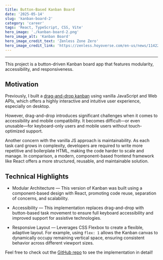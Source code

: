 ```yaml
---
title: Button-Based Kanban Board
date: '2025-05-14'
slug: 'kanban-board-2'
category: 'career'
tags: 'React, TypeScript, CSS, Vite'
hero_image: './kanban-board-2.png'
hero_image_alt: 'Kanban Board'
hero_image_credit_text: 'Zenless Zone Zero'
hero_image_credit_link: 'https://zenless.hoyoverse.com/en-us/news/114225'
---
```


---

This project is a button-driven Kanban board app that features modularity, accessibility, and responsiveness.

## Motivation

Previously, I built a [drag-and-drop kanban](https://github.com/Yuanlong-Tony-Cui/kanban-board) using vanilla JavaScript and Web APIs,
which offers a highly interactive and intuitive user experience, especially on desktop.

However, drag-and-drop introduces significant challenges when it comes to accessibility and mobile compatibility.
It becomes difficult—or even unusable—for keyboard-only users and mobile users without touch-optimized support.

Another concern with the vanilla JS approach is maintainability.
As each task card grows in complexity, developers are required to write more repetitive and boilerplate HTML, making the code harder to scale and manage.
In comparison, a modern, component-based frontend framework like React offers a more structured, reusable, and maintainable solution.

## Technical Highlights

* Modular Architecture — This version of Kanban was built using a component-based design with React,
promoting code reuse, separation of concerns, and scalability.

* Accessibility — This implementation replaces drag-and-drop with button-based task movement to ensure full keyboard accessibility and improved
support for assistive technologies.

* Responsive Layout — Leverages CSS Flexbox to create a flexible, adaptive layout.
For example, using `flex: 1` allows the Kanban canvas to dynamically occupy remaining vertical space,
ensuring consistent behavior across different viewport sizes.

Feel free to check out the [GitHub repo](https://github.com/Yuanlong-Tony-Cui/kanban-board-2) to see the implementation in detail!